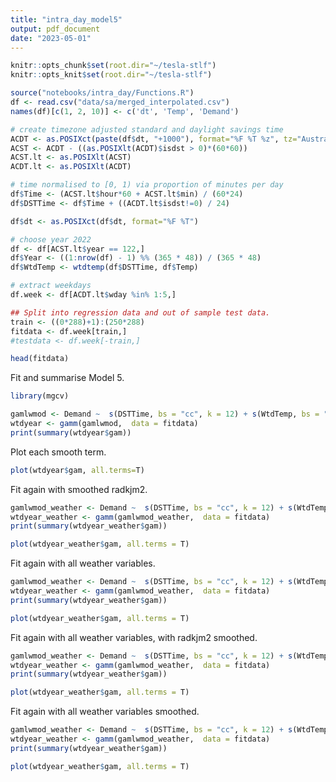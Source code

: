 ```yaml
---
title: "intra_day_model5"
output: pdf_document
date: "2023-05-01"
---
```


```r
knitr::opts_chunk$set(root.dir="~/tesla-stlf")
knitr::opts_knit$set(root.dir="~/tesla-stlf")
```

```r
source("notebooks/intra_day/Functions.R")
df <- read.csv("data/sa/merged_interpolated.csv")
names(df)[c(1, 2, 10)] <- c('dt', 'Temp', 'Demand')

# create timezone adjusted standard and daylight savings time
ACDT <- as.POSIXct(paste(df$dt, "+1000"), format="%F %T %z", tz="Australia/South")
ACST <- ACDT - ((as.POSIXlt(ACDT)$isdst > 0)*(60*60))
ACST.lt <- as.POSIXlt(ACST)
ACDT.lt <- as.POSIXlt(ACDT)

# time normalised to [0, 1) via proportion of minutes per day
df$Time <- (ACST.lt$hour*60 + ACST.lt$min) / (60*24)
df$DSTTime <- df$Time + ((ACDT.lt$isdst!=0) / 24)

df$dt <- as.POSIXct(df$dt, format="%F %T")

# choose year 2022
df <- df[ACST.lt$year == 122,]
df$Year <- ((1:nrow(df) - 1) %% (365 * 48)) / (365 * 48)
df$WtdTemp <- wtdtemp(df$DSTTime, df$Temp)

# extract weekdays
df.week <- df[ACDT.lt$wday %in% 1:5,]

## Split into regression data and out of sample test data.
train <- ((0*288)+1):(250*288)
fitdata <- df.week[train,]
#testdata <- df.week[-train,]

head(fitdata)
```

Fit and summarise Model 5.

```r
library(mgcv)

gamlwmod <- Demand ~  s(DSTTime, bs = "cc", k = 12) + s(WtdTemp, bs = "tp", k =8) + s(Year, bs = "tp", k =7)
wtdyear <- gamm(gamlwmod,  data = fitdata)
print(summary(wtdyear$gam))
```

Plot each smooth term.

```r
plot(wtdyear$gam, all.terms=T)
```

Fit again with smoothed radkjm2.

```r
gamlwmod_weather <- Demand ~  s(DSTTime, bs = "cc", k = 12) + s(WtdTemp, bs = "tp", k =8) + s(Year, bs = "tp", k =7) + s(radkjm2)
wtdyear_weather <- gamm(gamlwmod_weather,  data = fitdata)
print(summary(wtdyear_weather$gam))
```

```r
plot(wtdyear_weather$gam, all.terms = T)
```

Fit again with all weather variables.

```r
gamlwmod_weather <- Demand ~  s(DSTTime, bs = "cc", k = 12) + s(WtdTemp, bs = "tp", k =8) + s(Year, bs = "tp", k =7) + radkjm2 + cloud8 + windk + wdir + humid + rainmm
wtdyear_weather <- gamm(gamlwmod_weather,  data = fitdata)
print(summary(wtdyear_weather$gam))
```

```r
plot(wtdyear_weather$gam, all.terms = T)
```

Fit again with all weather variables, with radkjm2 smoothed.

```r
gamlwmod_weather <- Demand ~  s(DSTTime, bs = "cc", k = 12) + s(WtdTemp, bs = "tp", k =8) + s(Year, bs = "tp", k =7) + s(radkjm2) + cloud8 + windk + wdir + humid + rainmm
wtdyear_weather <- gamm(gamlwmod_weather,  data = fitdata)
print(summary(wtdyear_weather$gam))
```

```r
plot(wtdyear_weather$gam, all.terms = T)
```

Fit again with all weather variables smoothed.

```r
gamlwmod_weather <- Demand ~  s(DSTTime, bs = "cc", k = 12) + s(WtdTemp, bs = "tp", k =8) + s(Year, bs = "tp", k =7) + s(radkjm2) + s(cloud8) + s(windk) + s(wdir) + s(humid) + s(rainmm)
wtdyear_weather <- gamm(gamlwmod_weather,  data = fitdata)
print(summary(wtdyear_weather$gam))
```

```r
plot(wtdyear_weather$gam, all.terms = T)
```
